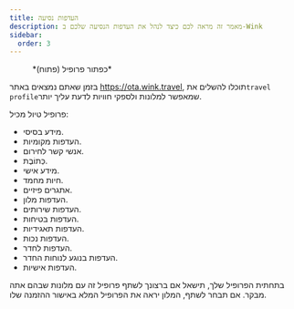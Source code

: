 ```yaml
---
title: העדפות נסיעה
description: מאמר זה מראה לכם כיצד לנהל את העדפות הנסיעה שלכם ב-Wink
sidebar:
  order: 3
---
```


<figure>
  <CloudinaryImage width="350" height="404" resize="scale" quality="best" alt="כפתור חשבון לאחר אימות" src="academy/account-button-auth-open" errorImage="noimage_opaque_nyrtl0.png" />

  <figcaption>*כפתור פרופיל (פתוח)*</figcaption>
</figure>


בזמן שאתם נמצאים באתר https://ota.wink.travel, תוכלו להשלים את`travel profile`שמאפשר למלונות ולספקי חוויות לדעת עליך יותר.

פרופיל טיול מכיל:

* מידע בסיסי.
* העדפות מקומיות.
* אנשי קשר לחירום.
* כְּתוֹבֶת.
* מידע אישי.
* חיות מחמד.
* אתגרים פיזיים.
* העדפות מלון.
* העדפות שירותים.
* העדפות בטיחות.
* העדפות תאגידיות.
* העדפות נכות.
* העדפות לחדר.
* העדפות בנוגע לנוחות החדר.
* העדפות אישיות.

בתחתית הפרופיל שלך, תישאל אם ברצונך לשתף פרופיל זה עם מלונות שבהם אתה מבקר. אם תבחר לשתף, המלון יראה את הפרופיל המלא באישור ההזמנה שלו.

